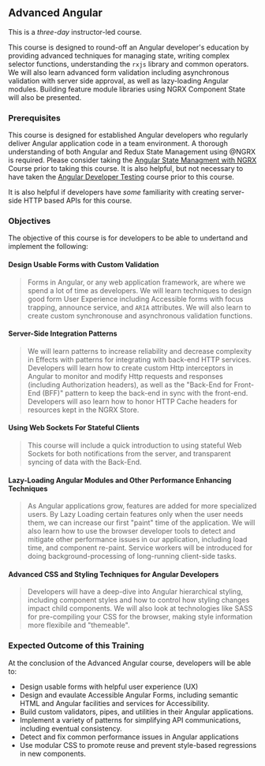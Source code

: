 ## Advanced Angular

This is a _three-day_ instructor-led course.

This course is designed to round-off an Angular developer's education by providing advanced techniques for managing state, writing complex selector functions, understanding the `rxjs` library and common operators. We will also learn advanced form validation including asynchronous validation with server side approval, as well as lazy-loading Angular modules. Building feature module libraries using NGRX Component State will also be presented.

### Prerequisites

This course is designed for established Angular developers who regularly deliver Angular application code in a team environment. A thorough understanding of both Angular and Redux State Management using @NGRX is required. Please consider taking the [Angular State Managment with NGRX](/angular-training/angular-ngrx) Course prior to taking this course. It is also helpful, but not necessary to have taken the [Angular Developer Testing](/angular-training/angular-testing) course prior to this course.

It is also helpful if developers have _some_ familiarity with creating server-side HTTP based APIs for this course.

### Objectives

The objective of this course is for developers to be able to undertand and implement the following:

#### Design Usable Forms with Custom Validation

> Forms in Angular, or any web application framework, are where we spend a lot of time as developers. We will learn techniques to design good form User Experience including Accessible forms with focus trapping, announce service, and `ARIA` attributes. We will also learn to create custom synchronouse and asynchronous validation functions.

#### Server-Side Integration Patterns

> We will learn patterns to increase reliability and decrease complexity in Effects with patterns for integrating with back-end HTTP services. Developers will learn how to create custom Http interceptors in Angular to monitor and modify Http requests and responses (including Authorization headers), as well as the "Back-End for Front-End (BFF)" pattern to keep the back-end in sync with the front-end. Developers will aso learn how to honor HTTP Cache headers for resources kept in the NGRX Store.

#### Using Web Sockets For Stateful Clients

> This course will include a quick introduction to using stateful Web Sockets for both notifications from the server, and transparent syncing of data with the Back-End.

#### Lazy-Loading Angular Modules and Other Performance Enhancing Techniques

> As Angular applications grow, features are added for more specialized users. By Lazy Loading certain features only when the user needs them, we can increase our first "paint" time of the application. We will also learn how to use the browser developer tools to detect and mitigate other performance issues in our application, including load time, and component re-paint. Service workers will be introduced for doing background-processing of long-running client-side tasks.

#### Advanced CSS and Styling Techniques for Angular Developers

> Developers will have a deep-dive into Angular hierarchical styling, including component styles and how to control how styling changes impact child components. We will also look at technologies like SASS for pre-compiling your CSS for the browser, making style information more flexibile and "themeable".

### Expected Outcome of this Training

At the conclusion of the Advanced Angular course, developers will be able to:

- Design usable forms with helpful user experience (UX)
- Design and evaulate Accessible Angular Forms, including semantic HTML and Angular facilities and services for Accessibility.
- Build custom validators, pipes, and utilities in their Angular applications.
- Implement a variety of patterns for simplifying API communications, including eventual consistency.
- Detect and fix common performance issues in Angular applications
- Use modular CSS to promote reuse and prevent style-based regressions in new components.
